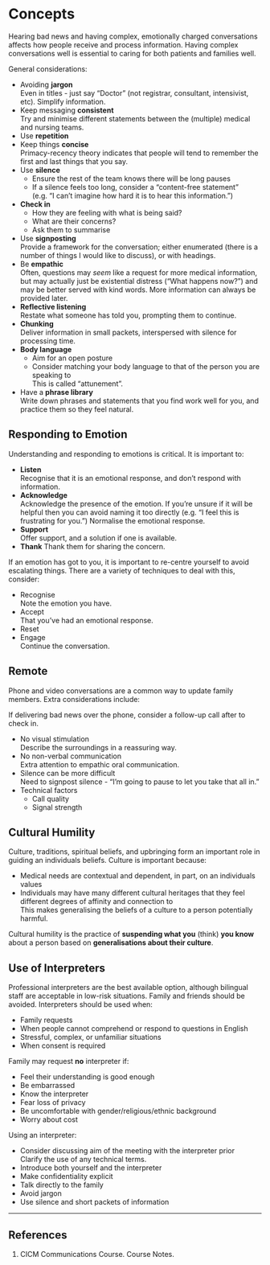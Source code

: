 # Concepts

Hearing bad news and having complex, emotionally charged conversations affects how people receive and process information. Having complex conversations well is essential to caring for both patients and families well.


General considerations:

* Avoiding **jargon**\
Even in titles - just say "Doctor" (not registrar, consultant, intensivist, etc). Simplify information.
* Keep messaging **consistent**\
Try and minimise different statements between the (multiple) medical and nursing teams. 
* Use **repetition**
* Keep things **concise**\
Primacy-recency theory indicates that people will tend to remember the first and last things that you say.
* Use **silence**\
	* Ensure the rest of the team knows there will be long pauses
	* If a silence feels too long, consider a "content-free statement" (e.g. "I can't imagine how hard it is to hear this information.")
* **Check in**\
	* How they are feeling with what is being said?
	* What are their concerns?
	* Ask them to summarise\
* Use **signposting**\
Provide a framework for the conversation; either enumerated (there is a number of things I would like to discuss), or with headings.
* Be **empathic**\
Often, questions may *seem* like a request for more medical information, but may actually just be existential distress ("What happens now?") and may be better served with kind words. More information can always be provided later.
* **Reflective listening**\
Restate what someone has told you, prompting them to continue.
* **Chunking**\
Deliver information in small packets, interspersed with silence for processing time.
* **Body language**
	* Aim for an open posture
	* Consider matching your body language to that of the person you are speaking to\
	This is called "attunement".
* Have a **phrase library**\
Write down phrases and statements that you find work well for you, and practice them so they feel natural.


## Responding to Emotion

Understanding and responding to emotions is critical. It is important to:

* **Listen**\
Recognise that it is an emotional response, and don't respond with information.
* **Acknowledge**\
Acknowledge the presence of the emotion. If you're unsure if it will be helpful then you can avoid naming it too directly (e.g. "I feel this is frustrating for you.") Normalise the emotional response.
* **Support**\
Offer support, and a solution if one is available.
* **Thank**
Thank them for sharing the concern.


If an emotion has got to you, it is important to re-centre yourself to avoid escalating things. There are a variety of techniques to deal with this, consider:

* Recognise\
Note the emotion you have.
* Accept\
That you've had an emotional response.
* Reset
* Engage\
Continue the conversation.

## Remote

Phone and video conversations are a common way to update family members. Extra considerations include:

:::column-margin
If delivering bad news over the phone, consider a follow-up call after to check in.
:::

* No visual stimulation\
Describe the surroundings in a reassuring way.
* No non-verbal communication\
Extra attention to empathic oral communication.
* Silence can be more difficult\
Need to signpost silence - "I'm going to pause to let you take that all in."
* Technical factors
	* Call quality
	* Signal strength


## Cultural Humility

Culture, traditions, spiritual beliefs, and upbringing form an important role in guiding an individuals beliefs. Culture is important because:

* Medical needs are contextual and dependent, in part, on an individuals values
* Individuals may have many different cultural heritages that they feel different degrees of affinity and connection to\
This makes generalising the beliefs of a culture to a person potentially harmful.


Cultural humility is the practice of **suspending what you** (think) **you know** about a person based on **generalisations about their culture**.


## Use of Interpreters

Professional interpreters are the best available option, although bilingual staff are acceptable in low-risk situations. Family and friends should be avoided. Interpreters should be used when:

* Family requests
* When people cannot comprehend or respond to questions in English
* Stressful, complex, or unfamiliar situations
* When consent is required 

:::column-margin
Family may request **no** interpreter if:

* Feel their understanding is good enough
* Be embarrassed
* Know the interpreter
* Fear loss of privacy
* Be uncomfortable with gender/religious/ethnic background
* Worry about cost
:::

Using an interpreter:

* Consider discussing aim of the meeting with the interpreter prior\
Clarify the use of any technical terms.
* Introduce both yourself and the interpreter
* Make confidentiality explicit
* Talk directly to the family
* Avoid jargon
* Use silence and short packets of information

---

## References

1. CICM Communications Course. Course Notes.